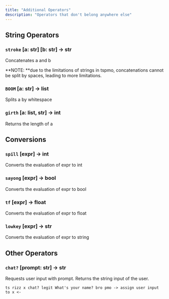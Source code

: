 ```yaml
---
title: "Additional Operators"
description: "Operators that don't belong anywhere else"
---
```


## String Operators

### `stroke` [a: str] [b: str] -\> str

Concatenates a and b

**NOTE: **due to the limitations of strings in tspmo, concatenations cannot be split by spaces, leading to more limitations.

### `BOOM` [a: str] -\> list

Splits a by whitespace

### `girth` [a: list, str] -\> int

Returns the length of a

## Conversions

### `spill` [expr] -\> int

Converts the evaluation of expr to int

### `sayong` [expr] -\> bool

Converts the evaluation of expr to bool

### `tf` [expr] -\> float

Converts the evaluation of expr to float

### `lowkey` [expr] -\> str

Converts the evaluation of expr to string

## Other Operators

### `chat?` [prompt: str] -\> str

Requests user input with prompt. Returns the string input of the user.

```
ts rizz x chat? legit What's your name? bro pmo -> assign user input to x <-
```
